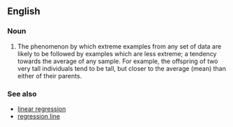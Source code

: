 ==English==

===Noun===
{{en-noun|regressions to the mean|head=[[regression]] [[to]] [[the]] [[mean]]}}

# {{label|en|statistics}} The phenomenon by which extreme examples from any set of data are likely to be followed by examples which are less extreme; a tendency towards the average of any sample. For example, the offspring of two very tall individuals tend to be tall, but closer to the average (mean) than either of their parents.

===See also===
* [[linear regression]]
* [[regression line]]